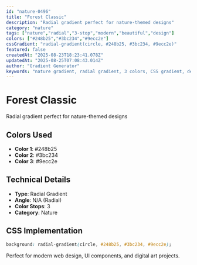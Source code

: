 ```yaml
---
id: "nature-0496"
title: "Forest Classic"
description: "Radial gradient perfect for nature-themed designs"
category: "nature"
tags: ["nature","radial","3-stop","modern","beautiful","design"]
colors: ["#248b25","#3bc234","#9ecc2e"]
cssGradient: "radial-gradient(circle, #248b25, #3bc234, #9ecc2e)"
featured: false
createdAt: "2025-08-23T18:23:41.078Z"
updatedAt: "2025-08-25T07:08:43.014Z"
author: "Gradient Generator"
keywords: "nature gradient, radial gradient, 3 colors, CSS gradient, design, #248b25, #3bc234, #9ecc2e"
---
```


# Forest Classic

Radial gradient perfect for nature-themed designs

## Colors Used
- **Color 1**: #248b25
- **Color 2**: #3bc234
- **Color 3**: #9ecc2e

## Technical Details
- **Type**: Radial Gradient
- **Angle**: N/A (Radial)
- **Color Stops**: 3
- **Category**: Nature

## CSS Implementation
```css
background: radial-gradient(circle, #248b25, #3bc234, #9ecc2e);
```

Perfect for modern web design, UI components, and digital art projects.
